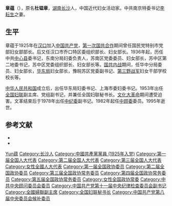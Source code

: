 '''章蕴'''（{{bd|1905年||1995年||catIdx=Zhang章}}），原名'''杜韫章'''，[[湖南|湖南]][[长沙|长沙]]人，中国近代妇女活动家。中共南京特委书记[[李耘生|李耘生]]之妻。

== 生平 ==
章蕴于1925年在[[汉口|汉口]]加入[[中国共产党|中国共产党]]，[[第一次国共合作|第一次国共合作]]期间曾任国民党特别市党部妇女部部长。后又任汉口市乔口特区委组织部长、妇女部长。1936年起，历任中共[[中心县|中心县]]委书记，东南分局妇委负责人，苏南区党委委员、妇女部长，苏中区第二地委书记，苏中区党委组织部长、妇女部长等。[[国共内战|国共内战]]期间，任华中分局委员、妇女部长，[[华东局|华东局]]妇女部长，豫皖苏区党委副书记、[[第三野战军|第三野战军]]妇女干部学校校长等。

[[中华人民共和国|中华人民共和国]]成立后，出任华东局妇委书记、上海市委妇委书记。1953年出任[[全国妇联|全国妇联]]副主席、党组副书记，并兼任全国妇联秘书长。[[文化大革命|文化大革命]]期间遭受迫害。文革结束后于1978年出任[[中纪委|中纪委]]副书记。1982年起任[[中顾委|中顾委]]委员。1995年逝世。

== 参考文献 ==
{{ReflistH}}
* {{cite web|url=http://acwf.people.com.cn/GB/99041/102875/6280670.html|title=章 蕴（ZhangYun）1905～1995.12|publisher=人民网|date=2007-09-18|accessdate=2011-10-11|archiveurl=https://web.archive.org/web/20160304070325/http://acwf.people.com.cn/GB/99041/102875/6280670.html|archivedate=2016-03-04|deadurl=yes}}
* {{cite web|url=http://www.shtong.gov.cn/newsite/node2/node2245/node64804/node64821/node64958/node64962/userobject1ai59398.html|title=章蕴(1905～1995)|publisher=上海市地方志办公室（上海妇女志）|access-date=2019-04-20|archive-date=2019-04-15|archive-url=https://web.archive.org/web/20190415131635/http://www.shtong.gov.cn/Newsite/node2/node2245/node64804/node64821/node64958/node64962/userobject1ai59398.html|dead-url=no}}
{{ReflistF}}

{{中华全国民主妇女联合会第一届执行委员会}}
{{中华全国民主妇女联合会第二届执行委员会}}
{{中华人民共和国妇女联合会第三届执行委员会}}

{{Authority control}}
{{DEFAULTSORT:Zhang章}}
[[Category:章姓|Yun蕴]]
[[Category:长沙人|Category:长沙人]]
[[Category:中國共產黨黨員_(1925年入党)|Category:中國共產黨黨員 (1925年入党)]]
[[Category:第一届全国人大代表|Category:第一届全国人大代表]]
[[Category:第二届全国人大代表|Category:第二届全国人大代表]]
[[Category:第三届全国人大代表|Category:第三届全国人大代表]]
[[Category:女性全國人大代表|Category:女性全國人大代表]]
[[Category:第一届全国政协委员|Category:第一届全国政协委员]]
[[Category:第二届全国政协委员|Category:第二届全国政协委员]]
[[Category:第三届全国政协常务委员|Category:第三届全国政协常务委员]]
[[Category:第四届全国政协常务委员|Category:第四届全国政协常务委员]]
[[Category:第五届全国政协常务委员|Category:第五届全国政协常务委员]]
[[Category:女性全国政协常委|Category:女性全国政协常委]]
[[Category:中共中央顾问委员会委员|Category:中共中央顾问委员会委员]]
[[Category:中国共产党第十一届中央纪律检查委员会副书记|Category:中国共产党第十一届中央纪律检查委员会副书记]]
[[Category:全國婦聯副主席|Category:全國婦聯副主席]]
[[Category:全国妇联秘书长|Category:全国妇联秘书长]]
[[Category:中国共产党第八届中央委员会候补委员|Category:中国共产党第八届中央委员会候补委员]]